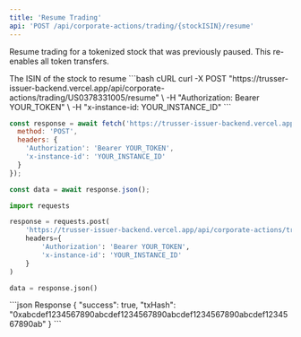 ```yaml
---
title: 'Resume Trading'
api: 'POST /api/corporate-actions/trading/{stockISIN}/resume'
---
```


Resume trading for a tokenized stock that was previously paused. This re-enables all token transfers.

<ParamField path="stockISIN" type="string" required>
  The ISIN of the stock to resume
</ParamField>

<RequestExample>
```bash cURL
curl -X POST "https://trusser-issuer-backend.vercel.app/api/corporate-actions/trading/US0378331005/resume" \
  -H "Authorization: Bearer YOUR_TOKEN" \
  -H "x-instance-id: YOUR_INSTANCE_ID"
```

```javascript JavaScript
const response = await fetch('https://trusser-issuer-backend.vercel.app/api/corporate-actions/trading/US0378331005/resume', {
  method: 'POST',
  headers: {
    'Authorization': 'Bearer YOUR_TOKEN',
    'x-instance-id': 'YOUR_INSTANCE_ID'
  }
});

const data = await response.json();
```

```python Python
import requests

response = requests.post(
    'https://trusser-issuer-backend.vercel.app/api/corporate-actions/trading/US0378331005/resume',
    headers={
        'Authorization': 'Bearer YOUR_TOKEN',
        'x-instance-id': 'YOUR_INSTANCE_ID'
    }
)

data = response.json()
```
</RequestExample>

<ResponseExample>
```json Response
{
  "success": true,
  "txHash": "0xabcdef1234567890abcdef1234567890abcdef1234567890abcdef1234567890ab"
}
```
</ResponseExample>